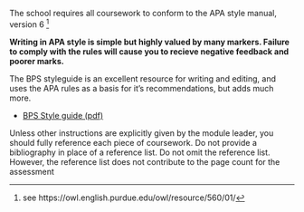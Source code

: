 The school requires all coursework to conform to the APA style manual, version 6 ^[see https://owl.english.purdue.edu/owl/resource/560/01/]

**Writing in APA style is simple but highly valued by many markers. Failure to comply with the rules will cause you to recieve negative feedback and poorer marks.**


The BPS styleguide is an excellent resource for writing and editing, and uses the APA rules as a basis for it's recommendations, but adds much more. 

- [BPS Style guide (pdf)](https://www.bps.org.uk/sites/bps.org.uk/files/Policy%20-%20Files/BPS%20Style%20Guide.pdf)


Unless other instructions are explicitly given by the module leader, you should fully reference each piece of coursework. Do not provide a bibliography in place of a reference list. Do not omit the reference list. However, the reference list does not contribute to the page count for the assessment